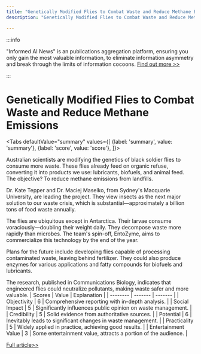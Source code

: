 ```yaml
---
title: "Genetically Modified Flies to Combat Waste and Reduce Methane Emissions"
description: "Genetically Modified Flies to Combat Waste and Reduce Methane Emissions"

---
```



:::info

"Informed AI News" is an publications aggregation platform, ensuring you only gain the most valuable information, to eliminate information asymmetry and break through the limits of information cocoons.  [Find out more >>](/)

:::

# Genetically Modified Flies to Combat Waste and Reduce Methane Emissions


<Tabs
	defaultValue="summary"
	values={[
	{label: 'summary', value: 'summary'},
	{label: 'score', value: 'score'},
]}>
<TabItem value="summary">


Australian scientists are modifying the genetics of black soldier flies to consume more waste. These flies already feed on organic refuse, converting it into products we use: lubricants, biofuels, and animal feed. The objective? To reduce methane emissions from landfills.

Dr. Kate Tepper and Dr. Maciej Maselko, from Sydney's Macquarie University, are leading the project. They view insects as the next major solution to our waste crisis, which is substantial—approximately a billion tons of food waste annually.

The flies are ubiquitous except in Antarctica. Their larvae consume voraciously—doubling their weight daily. They decompose waste more rapidly than microbes. The team's spin-off, EntoZyme, aims to commercialize this technology by the end of the year.

Plans for the future include developing flies capable of processing contaminated waste, leaving behind fertilizer. They could also produce enzymes for various applications and fatty compounds for biofuels and lubricants.

The research, published in Communications Biology, indicates that engineered flies could neutralize pollutants, making waste safer and more valuable.
</TabItem>
<TabItem value="score">
	| Scores     | Value   | Explanation |
	| -------- | ------- | ------- |
	| Objectivity  | 6    | Comprehensive reporting with in-depth analysis.    |
	| Social Impact | 5     | Significantly influences public opinion on waste management.    |
	| Credibility    | 5    | Solid evidence from authoritative sources.    |
	| Potential    | 6    | Inevitably leads to significant changes in waste management.    |
	| Practicality    | 5    | Widely applied in practice, achieving good results.    |
	| Entertainment Value    | 3    | Some entertainment value, attracts a portion of the audience.    |
</TabItem>
</Tabs>

[Full article>>](https://science.slashdot.org/story/24/07/25/0016257/australian-scientists-genetically-engineer-common-fly-species-to-eat-more-of-humanitys-waste?utm_source=rss1.0mainlinkanon&utm_medium=feed)
